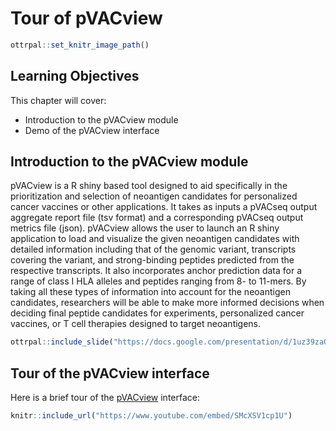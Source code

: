 
# Tour of pVACview

```r
ottrpal::set_knitr_image_path()
```

## Learning Objectives

This chapter will cover:  

- Introduction to the pVACview module
- Demo of the pVACview interface

## Introduction to the pVACview module

pVACview is a R shiny based tool designed to aid specifically in the prioritization and selection of neoantigen candidates for personalized cancer vaccines or other applications. It takes as inputs a pVACseq output aggregate report file (tsv format) and a corresponding pVACseq output metrics file (json). pVACview allows the user to launch an R shiny application to load and visualize the given neoantigen candidates with detailed information including that of the genomic variant, transcripts covering the variant, and strong-binding peptides predicted from the respective transcripts. It also incorporates anchor prediction data for a range of class I HLA alleles and peptides ranging from 8- to 11-mers. By taking all these types of information into account for the neoantigen candidates, researchers will be able to make more informed decisions when deciding final peptide candidates for experiments, personalized cancer vaccines, or T cell therapies designed to target neoantigens.

```r
ottrpal::include_slide("https://docs.google.com/presentation/d/1uz39zaObDGKhEVCGzO0JO35CTbC0oRAM0mxgLcMAA9Y/edit#slide=id.g2491f283519_0_8")
```

## Tour of the pVACview interface

Here is a brief tour of the [pVACview](https://pvactools.readthedocs.io/en/latest/pvacview.html){target="_blank"} interface:
 
```r
knitr::include_url("https://www.youtube.com/embed/SMcXSV1cp1U")
```

